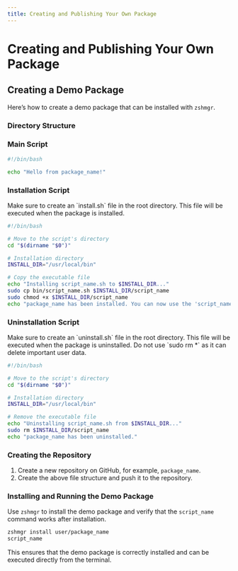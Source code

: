 ```yaml
---
title: Creating and Publishing Your Own Package
---
```



# Creating and Publishing Your Own Package

## Creating a Demo Package

Here’s how to create a demo package that can be installed with `zshmgr`.

### Directory Structure

<FileTree>
  <FileTree.Folder name="package_name" defaultOpen>
    <FileTree.Folder name="bin" defaultOpen>
      <FileTree.File name="script_name.sh" />
    </FileTree.Folder>
    <FileTree.File name="README.md" />
    <FileTree.File name="install.sh" />
    <FileTree.File name="uninstall.sh" />
  </FileTree.Folder>
</FileTree>

### Main Script
```bash filename="bin/script_name.sh"
#!/bin/bash

echo "Hello from package_name!"
```

### Installation Script
<Callout type="warning" emoji="⚠️">
  Make sure to create an `install.sh` file in the root directory. This file will be executed when the package is installed.
</Callout>

```bash filename="install.sh"
#!/bin/bash

# Move to the script's directory
cd "$(dirname "$0")"

# Installation directory
INSTALL_DIR="/usr/local/bin"

# Copy the executable file
echo "Installing script_name.sh to $INSTALL_DIR..."
sudo cp bin/script_name.sh $INSTALL_DIR/script_name
sudo chmod +x $INSTALL_DIR/script_name
echo "package_name has been installed. You can now use the 'script_name' command."
```

### Uninstallation Script

<Callout type="warning" emoji="⚠️">
  Make sure to create an `uninstall.sh` file in the root directory. This file will be executed when the package is uninstalled.
</Callout>

<Callout type="error" emoji="️🚫">
  Do not use `sudo rm *` as it can delete important user data.
</Callout>

```bash filename="uninstall.sh"
#!/bin/bash

# Move to the script's directory
cd "$(dirname "$0")"

# Installation directory
INSTALL_DIR="/usr/local/bin"

# Remove the executable file
echo "Uninstalling script_name.sh from $INSTALL_DIR..."
sudo rm $INSTALL_DIR/script_name
echo "package_name has been uninstalled."
```

### Creating the Repository

1. Create a new repository on GitHub, for example, `package_name`.
2. Create the above file structure and push it to the repository.

### Installing and Running the Demo Package

Use `zshmgr` to install the demo package and verify that the `script_name` command works after installation.

```bash
zshmgr install user/package_name
script_name
```

This ensures that the demo package is correctly installed and can be executed directly from the terminal.